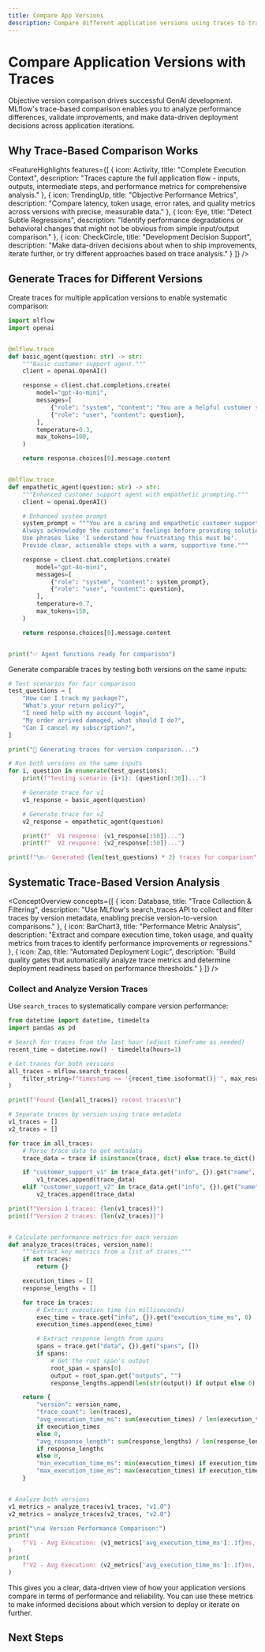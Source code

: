 ```yaml
---
title: Compare App Versions
description: Compare different application versions using traces to track improvements and identify the best performing iteration.
---
```



# Compare Application Versions with Traces

Objective version comparison drives successful GenAI development. MLflow's trace-based comparison enables you to analyze performance differences, validate improvements, and make data-driven deployment decisions across application iterations.

## Why Trace-Based Comparison Works

<FeatureHighlights features={[
  {
    icon: Activity,
    title: "Complete Execution Context",
    description: "Traces capture the full application flow - inputs, outputs, intermediate steps, and performance metrics for comprehensive analysis."
  },
  {
    icon: TrendingUp,
    title: "Objective Performance Metrics",
    description: "Compare latency, token usage, error rates, and quality metrics across versions with precise, measurable data."
  },
  {
    icon: Eye,
    title: "Detect Subtle Regressions",
    description: "Identify performance degradations or behavioral changes that might not be obvious from simple input/output comparison."
  },
  {
    icon: CheckCircle,
    title: "Development Decision Support",
    description: "Make data-driven decisions about when to ship improvements, iterate further, or try different approaches based on trace analysis."
  }
]} />

## Generate Traces for Different Versions

Create traces for multiple application versions to enable systematic comparison:

```python
import mlflow
import openai


@mlflow.trace
def basic_agent(question: str) -> str:
    """Basic customer support agent."""
    client = openai.OpenAI()

    response = client.chat.completions.create(
        model="gpt-4o-mini",
        messages=[
            {"role": "system", "content": "You are a helpful customer support agent."},
            {"role": "user", "content": question},
        ],
        temperature=0.3,
        max_tokens=100,
    )

    return response.choices[0].message.content


@mlflow.trace
def empathetic_agent(question: str) -> str:
    """Enhanced customer support agent with empathetic prompting."""
    client = openai.OpenAI()

    # Enhanced system prompt
    system_prompt = """You are a caring and empathetic customer support agent.
    Always acknowledge the customer's feelings before providing solutions.
    Use phrases like 'I understand how frustrating this must be'.
    Provide clear, actionable steps with a warm, supportive tone."""

    response = client.chat.completions.create(
        model="gpt-4o-mini",
        messages=[
            {"role": "system", "content": system_prompt},
            {"role": "user", "content": question},
        ],
        temperature=0.7,
        max_tokens=150,
    )

    return response.choices[0].message.content


print("✅ Agent functions ready for comparison")
```

Generate comparable traces by testing both versions on the same inputs:

```python
# Test scenarios for fair comparison
test_questions = [
    "How can I track my package?",
    "What's your return policy?",
    "I need help with my account login",
    "My order arrived damaged, what should I do?",
    "Can I cancel my subscription?",
]

print("🔄 Generating traces for version comparison...")

# Run both versions on the same inputs
for i, question in enumerate(test_questions):
    print(f"Testing scenario {i+1}: {question[:30]}...")

    # Generate trace for v1
    v1_response = basic_agent(question)

    # Generate trace for v2
    v2_response = empathetic_agent(question)

    print(f"  V1 response: {v1_response[:50]}...")
    print(f"  V2 response: {v2_response[:50]}...")

print(f"\n✅ Generated {len(test_questions) * 2} traces for comparison")
```

## Systematic Trace-Based Version Analysis

<ConceptOverview concepts={[
  {
    icon: Database,
    title: "Trace Collection & Filtering",
    description: "Use MLflow's search_traces API to collect and filter traces by version metadata, enabling precise version-to-version comparisons."
  },
  {
    icon: BarChart3,
    title: "Performance Metric Analysis",
    description: "Extract and compare execution time, token usage, and quality metrics from traces to identify performance improvements or regressions."
  },
  {
    icon: Zap,
    title: "Automated Deployment Logic",
    description: "Build quality gates that automatically analyze trace metrics and determine deployment readiness based on performance thresholds."
  }
]} />

### Collect and Analyze Version Traces

Use `search_traces` to systematically compare version performance:

```python
from datetime import datetime, timedelta
import pandas as pd

# Search for traces from the last hour (adjust timeframe as needed)
recent_time = datetime.now() - timedelta(hours=1)

# Get traces for both versions
all_traces = mlflow.search_traces(
    filter_string=f"timestamp >= '{recent_time.isoformat()}'", max_results=100
)

print(f"Found {len(all_traces)} recent traces\n")

# Separate traces by version using trace metadata
v1_traces = []
v2_traces = []

for trace in all_traces:
    # Parse trace data to get metadata
    trace_data = trace if isinstance(trace, dict) else trace.to_dict()

    if "customer_support_v1" in trace_data.get("info", {}).get("name", ""):
        v1_traces.append(trace_data)
    elif "customer_support_v2" in trace_data.get("info", {}).get("name", ""):
        v2_traces.append(trace_data)

print(f"Version 1 traces: {len(v1_traces)}")
print(f"Version 2 traces: {len(v2_traces)}")


# Calculate performance metrics for each version
def analyze_traces(traces, version_name):
    """Extract key metrics from a list of traces."""
    if not traces:
        return {}

    execution_times = []
    response_lengths = []

    for trace in traces:
        # Extract execution time (in milliseconds)
        exec_time = trace.get("info", {}).get("execution_time_ms", 0)
        execution_times.append(exec_time)

        # Extract response length from spans
        spans = trace.get("data", {}).get("spans", [])
        if spans:
            # Get the root span's output
            root_span = spans[0]
            output = root_span.get("outputs", "")
            response_lengths.append(len(str(output)) if output else 0)

    return {
        "version": version_name,
        "trace_count": len(traces),
        "avg_execution_time_ms": sum(execution_times) / len(execution_times)
        if execution_times
        else 0,
        "avg_response_length": sum(response_lengths) / len(response_lengths)
        if response_lengths
        else 0,
        "min_execution_time_ms": min(execution_times) if execution_times else 0,
        "max_execution_time_ms": max(execution_times) if execution_times else 0,
    }


# Analyze both versions
v1_metrics = analyze_traces(v1_traces, "v1.0")
v2_metrics = analyze_traces(v2_traces, "v2.0")

print("\n📊 Version Performance Comparison:")
print(
    f"V1 - Avg Execution: {v1_metrics['avg_execution_time_ms']:.1f}ms, Avg Response: {v1_metrics['avg_response_length']:.0f} chars"
)
print(
    f"V2 - Avg Execution: {v2_metrics['avg_execution_time_ms']:.1f}ms, Avg Response: {v2_metrics['avg_response_length']:.0f} chars"
)
```

This gives you a clear, data-driven view of how your application versions compare in terms of performance and reliability. You can use these metrics to make informed decisions about which version to deploy or iterate on further.

## Next Steps

<TilesGrid>
  <TileCard
    href="/genai/version-tracking"
    title="Version Tracking"
    description="Learn more about tracking application versions with MLflow"
    icon={Database}
  />
  <TileCard
    href="/genai/tracing"
    title="MLflow Tracing"
    description="Explore MLflow's comprehensive tracing capabilities for GenAI applications"
    icon={Activity}
  />
</TilesGrid>
